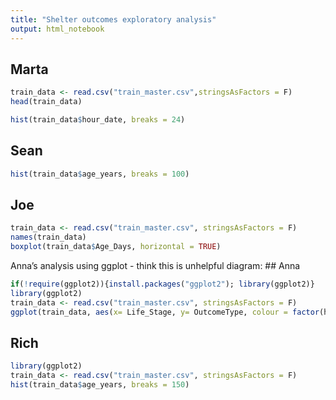 ```yaml
---
title: "Shelter outcomes exploratory analysis"
output: html_notebook
---
```


## Marta
```r
train_data <- read.csv("train_master.csv",stringsAsFactors = F)
head(train_data)
```
```r
hist(train_data$hour_date, breaks = 24)
```

## Sean
```r
hist(train_data$age_years, breaks = 100)
```

## Joe
```r
train_data <- read.csv("train_master.csv", stringsAsFactors = F)
names(train_data)
boxplot(train_data$Age_Days, horizontal = TRUE)
```


Anna's analysis using ggplot - think this is unhelpful diagram:
## Anna

```r
if(!require(ggplot2)){install.packages("ggplot2"); library(ggplot2)}
library(ggplot2)
train_data <- read.csv("train_master.csv", stringsAsFactors = F)
ggplot(train_data, aes(x= Life_Stage, y= OutcomeType, colour = factor(hairtype)))+geom_point(size = 0.1)+geom_jitter()+scale_fill_brewer(palette = "Blues")
```

## Rich
```r
library(ggplot2)
train_data <- read.csv("train_master.csv", stringsAsFactors = F)
hist(train_data$age_years, breaks = 150)
```







